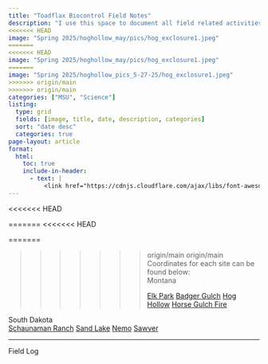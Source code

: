```yaml
---
title: "Toadflax Biocontrol Field Notes"
description: "I use this space to document all field related activities for my PhD at Montana State University and activities related to the biological control of yellow and Dalmatian toadflax. This work is ongoing, and I will update this page with new material as it occurs."
<<<<<<< HEAD
image: "Spring 2025/hoghollow_may/pics/hog_exclosure1.jpeg"
=======
<<<<<<< HEAD
image: "Spring 2025/hoghollow_may/pics/hog_exclosure1.jpeg"
=======
image: "Spring 2025/hoghollow_pics_5-27-25/hog_exclosure1.jpeg"
>>>>>>> origin/main
>>>>>>> origin/main
categories: ["MSU", "Science"]
listing:
  type: grid
  fields: [image, title, date, description, categories]
  sort: "date desc"
  categories: true
page-layout: article
format:
  html:
    toc: true
    include-in-header:
      - text: |
          <link href="https://cdnjs.cloudflare.com/ajax/libs/font-awesome/5.15.4/css/all.min.css" rel="stylesheet">
---
```

<!-- <img src="nemo_truck.jpeg" alt="Exclosure damage prior to repair" style="width:100%; object-fit:fill;"> -->
<<<<<<< HEAD

=======
<<<<<<< HEAD
      
=======
 
>>>>>>> origin/main
>>>>>>> origin/main
<div class="fieldsite-wrapper">
<div class="fieldsite-intro">Coordinates for each site can be found below:</div>
<div class="fieldsite-container">
<div class="fieldsite-column">
  <div class="fieldsite-header">Montana</div>
  <div class="site-buttons"><a href="https://maps.app.goo.gl/cBi1Rnv8fDN8azmE9" target="_blank"></i> Elk Park</a>
      <a href="https://maps.app.goo.gl/TDpLtZTM1sUWpbzGA" target="_blank">Badger Gulch</a>
      <a href="https://maps.app.goo.gl/eKicY8evbLh8PKqcA" target="_blank">Hog Hollow</a>
      <a href="https://maps.app.goo.gl/kZXEfzW3RLZi9u7J9" target="_blank">Horse Gulch Fire</a>
  </div>
  </div>

<div class="fieldsite-column">
<div class="fieldsite-header">South Dakota</div>
<div class="site-buttons"><a href="https://maps.app.goo.gl/sbYWqxmbHe2GaaiW8" target="_blank">Schaunaman Ranch</a>
      <a href="https://maps.app.goo.gl/xfVjWdXx1EzaZcLr8" target="_blank">Sand Lake</a>
      <a href="https://maps.app.goo.gl/Uwbe5Jyv1eKRiY6r7" target="_blank">Nemo</a>
      <a href="https://maps.app.goo.gl/JX3QNazWbzdZfLP88" target="_blank">Sawyer</a>
  </div>
  </div>
  </div>
</div> 

     
<hr>

<div class="fieldsite-header">Field Log</div>

<!-- <i class="fas fa-binoculars"></i> Scroll down to read recent entries.  -->